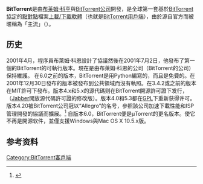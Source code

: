 {{noteTA
|G1=IT
}}
{{Infobox Software
| name                   = BitTorrent
| logo                   = BitTorrent logo.svg
| screenshot             = 
| caption                = 
| author                 = [[布萊姆·科亨|Bram Cohen]]
| developer              = [[BitTorrent公司|BitTorrent公司]]
| released               = [[FOSS|FOSS]] ([[跨平台|跨平台]]):<br>{{Start date and age|2001|7|2}}<ref name=BC>{{cite web|last=Cohen|first=Bram|url=http://finance.groups.yahoo.com/group/decentralization/message/3160|title=BitTorrent - a new P2P app|work=[http://finance.groups.yahoo.com/group/decentralization/messages/3160?xm=1&m=p&tidx=1 decentralization : Messages : 1985-3160]|publisher=[[Yahoo!_Groups|Yahoo! Groups]] [http://finance.dir.groups.yahoo.com/dir/Business___Finance : Directory : Business & Finance]|date=July 2, 2001 <!-- 11:30 pm -->|accessdate=April 15, 2007|archive-date=2013-09-05|archive-url=https://web.archive.org/web/20130905140757/http://finance.groups.yahoo.com/group/decentralization/message/3160|dead-url=no}}<span style="font-size:0.95em; font-weight:bold; color:#555;">(HTTP [[cookie|cookie]]s required)</span></ref><br>[[专有软件|专有软件]] ([[Microsoft_Windows|Windows]], [[Mac_OS_X|Mac OS X]]):<br>{{Start date and age|2007|09|18}}
| frequently updated    = Yes<!--發佈版本更新？請不要編輯本頁，只須點按版本號碼！-->
| programming language   = [[C++|C++]] (6.0及以後) , [[Python|Python]] (5.3或以前)
| operating system       = [[跨平台|跨平台]]<br />6.0版以後：<br />[[Microsoft_Windows|Microsoft Windows]]、[[Mac_OS_X|Mac OS X]]
| language               = [[多语主义|多语言]]（66）
| genre                  = [[點對點技術|點對點技術]] / [[BitTorrent客户端|BitTorrent客户端]]
| license                = [[專屬軟體|專屬軟體]] (6.0版以後)
| website                = {{URL|www.bittorrent.com}}
}}

'''BitTorrent'''是由[[布莱姆·科亨|布莱姆·科亨]]與[[BitTorrent公司|BitTorrent公司]]開發，是全球第一套基於[[BitTorrent_(协议)|BitTorrent協定]]的[[點對點技術|點對點]]檔案[[上載和下載|上載/下載]][[軟體|軟體]]（也就是[[BitTorrent用戶端|BitTorrent用戶端]]），由於源自官方而被暱稱為「主流」（{{lang|en|Mainline}}）。

==历史==
2001年4月，程序員布萊姆·科恩設計了協議然後在2001年7月2日，他發布了第一個的BitTorrent的可執行版本。現在是由布萊姆·科恩的公司（BitTorrent的公司）保持維護。
在6.0之前的版本，BitTorrent是用Python編寫的，而且是免費的。在2001年12月30日發布的版本被發布到公共領域而沒有執照。在3.4.2或之前的版本在MIT許可下發布。版本4.x和5.x的源代碼则在BitTorrent開源許可證下发行，（[[Jabber|Jabber]]開放源代碼許可證的修改版）。版本4.0和5.3都在[[GPL|GPL]]下重新获得许可。 
版本4.20被BitTorrent公司冠以“Allegro”的名号，參照該公司加速下載性能和ISP管理開發的協議而擴展。<ref>{{cite web| url=http://www.slyck.com/news.php?story=1231| title=BitTorrent 4.20 发行了（英文）| publisher=slyck.com| date=2006-06-22| accessdate=2008-01-29| archive-url=https://web.archive.org/web/20190404092050/http://www.slyck.com/news.php?story=1231| archive-date=2019-04-04| dead-url=yes}}</ref>
自版本6.0，BitTorrent便是μTorrent的更名版本。使它不再是開源软件，並僅支援Windows與Mac OS X 10.5.x版。

==参考资料==
{{Reflist}}

{{BitTorrent}}

[[Category:BitTorrent客戶端|Category:BitTorrent客戶端]]